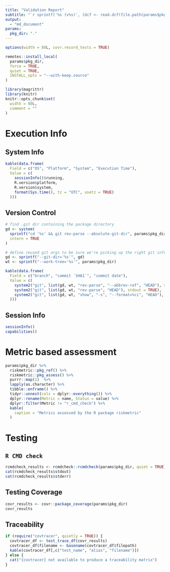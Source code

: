 ```yaml
---
title: "Validation Report"
subtitle: "`r sprintf('%s (v%s)', (dcf <- read.dcf(file.path(params$pkg_dir, 'DESCRIPTION')))[,'Package'], dcf[,'Version'])`"
output:
  - "md_document"
params:
  pkg_dir: "."
---
```


```r
options(width = 80L, covr.record_tests = TRUE)

remotes::install_local(
  params$pkg_dir,
  force = TRUE,
  quiet = TRUE,
  INSTALL_opts = "--with-keep.source"
)

library(magrittr)
library(knitr)
knitr::opts_chunk$set(
  width = 80L,
  comment = ""
)
```

# Execution Info

## System Info

```r
kable(data.frame(
  Field = c("OS", "Platform", "System", "Execution Time"),
  Value = c(
    sessionInfo()$running,
    R.version$platform,
    R.version$system,
    format(Sys.time(), tz = "UTC", usetz = TRUE)
  )))
```

## Version Control

```r
# find .git dir containing the package directory
gd <- system(
  sprintf("cd '%s' && git rev-parse --absolute-git-dir", params$pkg_dir),
  intern = TRUE
)

# define reused git args to be sure we're picking up the right git info
gd <- sprintf("--git-dir='%s'", gd)
wt <- sprintf("--work-tree='%s'", params$pkg_dir)

kable(data.frame(
  Field = c("branch", "commit `SHA1`", "commit date"),
  Value = c(
    system2("git", list(gd, wt, "rev-parse", "--abbrev-ref", "HEAD"), stdout = TRUE),
    system2("git", list(gd, wt, "rev-parse", "HEAD"), stdout = TRUE),
    system2("git", list(gd, wt, "show", "-s", "--format=%ci", "HEAD"), stdout = TRUE)
  )))
```

## Session Info

```r
sessionInfo()
capabilities()
```

# Metric based assessment

```r
params$pkg_dir %>%
  riskmetric::pkg_ref() %>%
  riskmetric::pkg_assess() %>%
  purrr::map(1)  %>% 
  lapply(as.character) %>%
  tibble::enframe() %>% 
  tidyr::unnest(cols = dplyr::everything()) %>%
  dplyr::rename(Metric = name, Status = value) %>%
  dplyr::filter(Metric != "r_cmd_check") %>%
  kable(
    caption = "Metrics assessed by the R package riskmetric"
  )
```





# Testing

## `R CMD check`

```r
rcmdcheck_results <- rcmdcheck::rcmdcheck(params$pkg_dir, quiet = TRUE)
cat(rcmdcheck_results$stdout)
cat(rcmdcheck_results$stderr)
```

## Testing Coverage

```r
covr_results <- covr::package_coverage(params$pkg_dir)
covr_results
```

## Traceability

```r
if (require("covtracer", quietly = TRUE)) {
  covtracer_df <- test_trace_df(covr_results)
  covtracer_df$filename <- basename(covtracer_df$filepath)
  kable(covtracer_df[,c("test_name", "alias", "filename")])  
} else {
  cat("{covtracer} not available to produce a traceability matrix")
}
```


